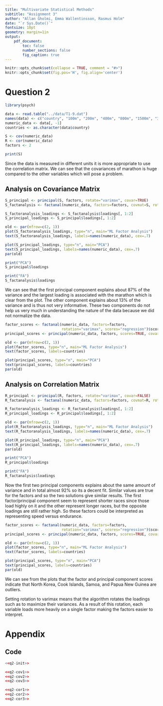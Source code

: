 ```yaml
---
title: "Multivariate Statistical Methods"
subtitle: "Assignment 3"
author: "Allan Gholmi, Emma Wallentinsson, Rasmus Holm"
date: "`r Sys.Date()`"
fontsize: 10pt
geometry: margin=1in
output:
    pdf_document:
        toc: false
        number_sections: false
        fig_caption: true
---
```


```r
knitr::opts_chunk$set(collapse = TRUE, comment = "#>")
knitr::opts_chunk$set(fig.pos='H', fig.align='center')
```

# Question 2

```r
library(psych)

data <- read.table("../data/T1-9.dat")
names(data) <- c("country", "100m", "200m", "400m", "800m", "1500m", "3000m", "marathon")
numeric_data <- data[, -1]
countries <- as.character(data$country)

S <- cov(numeric_data)
R <- cor(numeric_data)
factors <- 2

print(S)
```

Since the data is measured in different units it is more appropriate to use the correlation matrix. We can see that the covariances of marathon is huge compared to the other variables which will pose a problem.

## Analysis on Covariance Matrix

```r
S_principal <- principal(S, factors, rotate="varimax", covar=TRUE)
S_factanalysis <- factanal(numeric_data, factors=factors, covmat=S, rotation="varimax")

S_factoranalysis_loadings <- S_factanalysis$loadings[, 1:2]
S_principal_loadings <- S_principal$loadings[, 1:2]

old <- par(mfrow=c(2, 1))
plot(S_factoranalysis_loadings, type="n", main="ML Factor Analysis")
text(S_factoranalysis_loadings, labels=names(numeric_data), cex=.7)

plot(S_principal_loadings, type="n", main="PCA")
text(S_principal_loadings, labels=names(numeric_data), cex=.7)
par(old)
```

```r
print("PCA")
S_principal$loadings

print("FA")
S_factanalysis$loadings
```

We can see that the first principal component explains about 87\% of the variance and the largest loading is associated with the marathon which is clear from the plot. The other component explains about 13\% of the variance and is thus not very informative. These two components do not help us very much in understanding the nature of the data because we did not normalize the data.

```r
factor_scores <- factanal(numeric_data, factors=factors,
                          rotation="varimax", scores="regression")$scores
principal_scores <- principal(numeric_data, factors, scores=TRUE, covar=TRUE)$scores

old <- par(mfrow=c(2, 1))
plot(factor_scores, type="n", main="ML Factor Analysis")
text(factor_scores, labels=countries)

plot(principal_scores, type="n", main="PCA")
text(principal_scores, labels=countries)
par(old)
```

## Analysis on Correlation Matrix

```r
R_principal <- principal(R, factors, rotate="varimax", covar=FALSE)
R_factanalysis <- factanal(numeric_data, factors=factors, covmat=R, rotation="varimax")

R_factoranalysis_loadings <- R_factanalysis$loadings[, 1:2]
R_principal_loadings <- R_principal$loadings[, 1:2]

old <- par(mfrow=c(2, 1))
plot(R_factoranalysis_loadings, type="n", main="ML Factor Analysis")
text(R_factoranalysis_loadings, labels=names(numeric_data), cex=.7)

plot(R_principal_loadings, type="n", main="PCA")
text(R_principal_loadings, labels=names(numeric_data), cex=.7)
par(old)
```

```r
print("PCA")
R_principal$loadings

print("FA")
R_factanalysis$loadings
```

Now the first two principal components explains about the same amount of variance and in total almost 92\% so its a decent fit. Similar values are true for the factors and so the two solutions give similar results. The first factor/principal component seem to represent shorter races since those load highly on it and the other represent longer races, but the opposite loadings are still rather high. So these factors could be interpreted as representing speed versus endurance.


```r
factor_scores <- factanal(numeric_data, factors=factors,
                          rotation="varimax", scores="regression")$scores
principal_scores <- principal(numeric_data, factors, scores=TRUE, covar=FALSE)$scores

old <- par(mfrow=c(2, 1))
plot(factor_scores, type="n", main="ML Factor Analysis")
text(factor_scores, labels=countries)

plot(principal_scores, type="n", main="PCA")
text(principal_scores, labels=countries)
par(old)
```

We can see from the plots that the factor and principal component scores indicate that North Korea, Cook Islands, Samoa, and Papua New Guinea are outliers.

Setting rotation to varimax means that the algorithm rotates the loadings such as to maximize their variances. As a result of this rotation, each variable loads more heavily on a single factor making the factors easier to interpret.

\newpage

# Appendix

## Code

```r
<<q2-init>>

<<q2-cov1>>
<<q2-cov2>>
<<q2-cov3>>

<<q2-cor1>>
<<q2-cor2>>
<<q2-cor3>>
```
